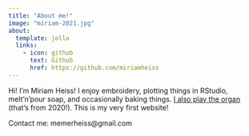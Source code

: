 ```yaml
---
title: "About me!"
image: "miriam-2021.jpg"
about:
  template: jolla
  links:
    - icon: github
      text: Github
      href: https://github.com/miriamheiss
---
```


Hi! I'm Miriam Heiss! I enjoy embroidery, plotting things in RStudio, melt'n'pour soap, and occasionally baking things. [I also play the organ](https://www.youtube.com/watch?v=iKHIrsbubJ8) (that's from 2020!). This is my very first website!

Contact me: memerheiss@gmail.com 